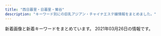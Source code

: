 ```yaml
---
title: "西日暮里・日暮里・鶯谷"
description: "キーワード別にの巨乳アジアン・チャイナエステ嬢情報をまとめました。"
---
```


新着画像と新着キーワードをまとめています。
2021年03月26日の情報です。

<DmmAffiliateIns />
<KeywordTable
  shops={
    [
    {
        "img_links": [],
        "name": "\u706f\u308a\u5c4b",
        "url": "http://chou.ies.bz/",
        "keywords": {},
        "station": "JR\u897f\u65e5\u66ae\u91cc\u99c5"
    },
    {
        "img_links": [
            "http://es-minami.com/gals/sayuri1.jpg",
            "http://es-minami.com/gals/rika1.jpg",
            "http://es-minami.com/images/yuki1.jpg",
            "http://www.es-minami.com/img/yuki1.jpg",
            "http://es-minami.com/images/nana1.jpg",
            "http://es-minami.com/img/yuki1.jpg",
            "http://es-minami.com/gals/riri1.jpg",
            "http://www.es-minami.com/img/sayuri2.jpg",
            "http://es-minami.com/img/sayuri2.jpg",
            "http://es-minami.com/images/sayuri1.jpg",
            "http://www.es-minami.com/img/sayuri1.jpg",
            "http://www.es-minami.com/images/nana1.jpg",
            "http://es-minami.com/gals/nana1.jpg",
            "http://es-minami.com/images/mika2.jpg",
            "http://www.es-minami.com/images/pick_staff6.jpg",
            "http://es-minami.com/gals/sakura1.jpg",
            "http://www.es-minami.com/img/mika1.jpg",
            "http://es-minami.com/images/news.png",
            "http://www.es-minami.com/img/mika2.jpg",
            "http://www.es-minami.com/images/rika1.jpg",
            "http://es-minami.com/images/pick_staff6.jpg",
            "http://es-minami.com/img/mika2.jpg",
            "http://www.es-minami.com/images/news.png",
            "http://www.es-minami.com/images/staff-bar.png",
            "http://es-minami.com/gals/mika2.jpg",
            "http://www.es-minami.com/gals/rika1.jpg",
            "http://www.es-minami.com/images/sayuri1.jpg",
            "http://es-minami.com/images/riri1.jpg",
            "http://es-minami.com/images/sayuri2.jpg",
            "http://www.es-minami.com/gals/nana1.jpg",
            "http://www.es-minami.com/images/mika1.jpg",
            "http://es-minami.com/images/mika1.jpg",
            "http://es-minami.com/images/mobole.png",
            "http://www.es-minami.com/gals/sayuri1.jpg",
            "http://es-minami.com/gals/sayuri2.jpg",
            "http://es-minami.com/img/mika1.jpg",
            "http://es-minami.com/img/sayuri1.jpg",
            "http://www.es-minami.com/images/mika2.jpg",
            "http://www.es-minami.com/images/mobole.png",
            "http://www.es-minami.com/gals/yuki1.jpg",
            "http://es-minami.com/images/staff-bar.png",
            "http://www.es-minami.com/images/yuki1.jpg",
            "http://es-minami.com/images/rika1.jpg",
            "http://es-minami.com/gals/mika1.jpg",
            "http://es-minami.com/img/riri1.jpg",
            "http://es-minami.com/gals/yuki1.jpg",
            "http://www.es-minami.com/img/riri1.jpg",
            "http://www.es-minami.com/img/nana1.jpg",
            "http://www.es-minami.com/gals/mika1.jpg",
            "http://www.es-minami.com/images/riri1.jpg",
            "http://www.es-minami.com/gals/mika2.jpg",
            "http://es-minami.com/img/nana1.jpg",
            "http://www.es-minami.com/gals/sayuri2.jpg",
            "http://www.es-minami.com/images/sayuri2.jpg",
            "http://www.es-minami.com/gals/riri1.jpg",
            "http://www.es-minami.com/gals/sakura1.jpg"
        ],
        "station": "JR\u65e5\u66ae\u91cc\u99c5\u6771\u53e3",
        "url": "http://es-minami.com/",
        "keywords": {},
        "name": "\u307f\u306a\u307f"
    },
    {
        "name": "\u672a\u6765",
        "img_links": [
            "http://www.relax-mirai.info/gals/emi1.jpg",
            "http://www.relax-mirai.info/images/sayuri1.jpg",
            "http://www.relax-mirai.info/images/info01.jpg",
            "http://www.relax-mirai.info/gals/aki1.jpg",
            "http://www.relax-mirai.info/images/m04.jpg",
            "http://www.relax-mirai.info/i/120/sayuri1.jpg",
            "http://www.relax-mirai.info/gals/risa1.jpg",
            "http://www.relax-mirai.info/images/qr.jpg",
            "http://www.relax-mirai.info/images/m02.jpg",
            "http://www.relax-mirai.info/i/images/sayuri1.jpg",
            "http://www.relax-mirai.info/images/risa1.jpg",
            "http://www.relax-mirai.info/images/momo1.jpg",
            "http://www.relax-mirai.info/i/images/momo1.jpg",
            "http://www.relax-mirai.info/images/info02.jpg",
            "http://www.relax-mirai.info/gals/kaka1.jpg",
            "http://www.relax-mirai.info/images/m03.jpg"
        ],
        "station": "\u65e5\u66ae\u91cc\u99c5\u6771\u53e3",
        "url": "http://www.relax-mirai.info/",
        "keywords": {}
    },
    {
        "name": "\u6843",
        "station": "JR\u65e5\u66ae\u91cc\u99c5\u5357\u53e3",
        "url": "http://momo.tyo.cm/",
        "img_links": [
            "http://momo.tyo.cm/photos/sites/53/2021/02/2021021607405882.jpg",
            "http://momo.tyo.cm/images/tit_staff.png",
            "http://momo.tyo.cm/photos/sites/53/2021/02/2021021607405578.jpg",
            "http://momo.tyo.cm/images/tit03.png",
            "http://momo.tyo.cm/images/top_slider01.jpg",
            "http://momo.tyo.cm/images/tit05.png",
            "http://momo.tyo.cm/images/tit_com05.png",
            "http://momo.tyo.cm/images/news.png",
            "http://momo.tyo.cm/images/pagetop.png",
            "http://momo.tyo.cm/images/nav_link05.png",
            "http://momo.tyo.cm/images/tit_link01.png",
            "http://momo.tyo.cm/images/nav_link01.png",
            "http://momo.tyo.cm/images/tit02.png",
            "http://momo.tyo.cm/images/nav_link06.png",
            "http://momo.tyo.cm/images/border02.png",
            "http://momo.tyo.cm/images/border01.png",
            "http://momo.tyo.cm/images/nav_link03.png",
            "http://momo.tyo.cm/images/tit_com04.png",
            "http://momo.tyo.cm/images/tit_com02.png",
            "http://momo.tyo.cm/images/nav_link04.png",
            "http://momo.tyo.cm/images/top_slider02.jpg",
            "http://momo.tyo.cm/images/bg_pick.png",
            "http://momo.tyo.cm/images/tit_com03.png",
            "http://momo.tyo.cm/images/nav_link02.png",
            "http://momo.tyo.cm/images/tit_com.png",
            "http://momo.tyo.cm/images/tit04.png",
            "http://momo.tyo.cm/photos/sites/53/2021/02/2021021607405658.jpg",
            "http://momo.tyo.cm/images/tit_com01.png",
            "http://momo.tyo.cm/photos/sites/53/2021/02/2021021607405730.jpg",
            "http://momo.tyo.cm/images/tit01.png"
        ],
        "keywords": {
            "D": 20,
            "85": 5,
            "86": 15
        }
    },
    {
        "img_links": [
            "http://www.hohoemi.es-relax.info/gals/rika1.jpg",
            "http://www.hohoemi.es-relax.info/gals/egao1.jpg",
            "http://www.hohoemi.es-relax.info/images/162-1.jpg",
            "http://www.hohoemi.es-relax.info/gals/yuyu1.jpg",
            "http://www.hohoemi.es-relax.info/images/r01.jpg",
            "http://www.hohoemi.es-relax.info/gals/mirai1.jpg",
            "http://www.hohoemi.es-relax.info/images/img03.jpg",
            "http://www.hohoemi.es-relax.info/gals/monika1.jpg",
            "http://www.hohoemi.es-relax.info/images/r02.jpg",
            "http://www.hohoemi.es-relax.info/images/img04.jpg",
            "http://www.hohoemi.es-relax.info/images/nanami1.jpg",
            "http://www.hohoemi.es-relax.info/images/r04.jpg",
            "http://www.hohoemi.es-relax.info/images/img02.jpg",
            "http://www.hohoemi.es-relax.info/images/r05.jpg",
            "http://www.hohoemi.es-relax.info/gals/nanami1.jpg",
            "http://www.hohoemi.es-relax.info/gals/nana1.jpg",
            "http://www.hohoemi.es-relax.info/i/room/r03.jpg",
            "http://www.hohoemi.es-relax.info/images/newsbar.jpg",
            "http://www.hohoemi.es-relax.info/images/r03.jpg",
            "http://www.hohoemi.es-relax.info/i/room/r01.jpg",
            "http://www.hohoemi.es-relax.info/i/room/r04.jpg",
            "http://www.hohoemi.es-relax.info/gals/yuri1.jpg",
            "http://www.hohoemi.es-relax.info/i/room/r02.jpg",
            "http://www.hohoemi.es-relax.info/gals/karin1.jpg"
        ],
        "name": "\u307b\u307b\u3048\u307f",
        "url": "http://www.hohoemi.es-relax.info/",
        "station": "JR\u897f\u65e5\u66ae\u91cc\u99c5",
        "keywords": {}
    },
    {
        "img_links": [
            "http://esthe-aroma.red/images/imm.jpg",
            "http://esthe-aroma.red/images/r2.jpg",
            "http://esthe-aroma.red/images/r4.jpg",
            "http://esthe-aroma.red/images/news.png",
            "http://esthe-aroma.red/images/cg03.jpg",
            "http://esthe-aroma.red/images/top.png",
            "http://esthe-aroma.red/images/evetop.png",
            "http://esthe-aroma.red/link/menlog.jpg",
            "http://esthe-aroma.red/images/r1.jpg",
            "http://esthe-aroma.red/images/cg02.jpg",
            "http://esthe-aroma.red/images/precau.png",
            "http://esthe-aroma.red/images/kan.jpg",
            "http://esthe-aroma.red/images/r3.jpg",
            "http://esthe-aroma.red/images/cg07.jpg",
            "http://esthe-aroma.red/images/cg09.jpg",
            "http://esthe-aroma.red/images/cg10.jpg",
            "http://esthe-aroma.red/images/sruru.jpg",
            "http://esthe-aroma.red/images/cg04.jpg",
            "http://esthe-aroma.red/images/rec.png",
            "http://esthe-aroma.red/images/cg06.jpg",
            "http://esthe-aroma.red/images/staff_s.png"
        ],
        "url": "http://esthe-aroma.red/",
        "keywords": {
            "E": 1,
            "D": 6,
            "86": 7
        },
        "name": "\u548c\u5408 \u308f\u3054\u3046",
        "station": "JR\u65e5\u66ae\u91cc\u99c5\u6771\u53e3"
    },
    {
        "url": "http://es-rlx.com/",
        "name": "\u5065\u7f8e\u5802",
        "img_links": [
            "http://es-rlx.com/staff/rumi/01mb.jpg",
            "http://es-rlx.com/img/youtube.jpg",
            "http://es-rlx.com/pic/top3.jpg",
            "http://es-rlx.com/pic/top2.jpg",
            "http://es-rlx.com/img/ttl_staff.png",
            "http://es-rlx.com/staff/rumi/01.jpg",
            "http://es-rlx.com/img/ft_tel.png",
            "http://es-rlx.com/staff/anna/01mb.jpg",
            "http://es-rlx.com/img/ttl_mobile.png",
            "http://es-rlx.com/img/ttl_rec.png",
            "http://es-rlx.com/img/access/kanban.png",
            "http://es-rlx.com/img/access/road01.jpg",
            "http://es-rlx.com/img/access/road02.jpg",
            "http://es-rlx.com/staff/mai/01mb.jpg",
            "http://es-rlx.com/staff/minami/01mb.jpg",
            "http://es-rlx.com/img/access/road04.jpg",
            "http://es-rlx.com/staff/mai/01.jpg",
            "http://es-rlx.com/staff/sakura/01.jpg",
            "http://es-rlx.com/img/access/road03.jpg",
            "http://es-rlx.com/pic/top1.jpg",
            "http://es-rlx.com/img/access/roaddm.png",
            "http://es-rlx.com/img/ttl_tnew.png",
            "http://es-rlx.com/i/files/homeimg.jpg",
            "http://es-rlx.com/staff/anna/01.jpg",
            "http://es-rlx.com/staff/yuki/01mb.jpg",
            "http://es-rlx.com/staff/minami/01.jpg",
            "http://es-rlx.com/staff/yuki/01.jpg",
            "http://es-rlx.com/staff/sakura/01mb.jpg",
            "http://es-rlx.com/pic/head.png"
        ],
        "station": "JR\u9daf\u8c37\u99c5\u5317\u53e3",
        "keywords": {
            "C": 21
        }
    },
    {
        "keywords": {},
        "name": "\u30e9\u30d4\u30b9",
        "station": "JR\u9daf\u8c37\u99c5\u5317\u53e3",
        "img_links": [],
        "url": "http://lapis.tyo.cm/"
    },
    {
        "station": "JR\u65e5\u66ae\u91cc\u99c5\u5357\u53e3",
        "keywords": {
            "\u30bb\u30af\u30b7\u30fc": 23,
            "\u30c0\u30a4\u30ca\u30de\u30a4\u30c8": 1,
            "G": 2
        },
        "img_links": [
            "https://www.sofia-est.com/img/banner/koko_120x60.png",
            "https://www.sofia-est.com/img/girl/main/s108_1.jpg",
            "https://www.sofia-est.com/img/girl/pickup/pickup20191220093702.jpg",
            "https://www.sofia-est.com/img/material/page6_subt3.png",
            "https://www.sofia-est.com/img/girl/main/s94_1.jpg",
            "https://www.sofia-est.com/img/material/top_camp.png",
            "https://www.sofia-est.com/img/girl/thumb/s84_2.jpg",
            "https://www.sofia-est.com/img/material/mob_t3.jpg",
            "https://www.sofia-est.com/img/material/coursepoint_rev2.png",
            "https://www.sofia-est.com/img/girl/thumb/s92_1.jpg",
            "https://www.sofia-est.com/img/girl/thumb/s56_1.jpg",
            "https://www.sofia-est.com/img/girl/thumb/s56_2.jpg",
            "https://www.sofia-est.com/img/girl/list/s57_list.jpg",
            "https://www.sofia-est.com/img/material/page3_subt1.png",
            "https://www.sofia-est.com/img/girl/main/s85_1.jpg",
            "https://www.sofia-est.com/img/girl/list/s85_list.jpg",
            "https://www.sofia-est.com/img/material/page6_subt2.png",
            "https://www.sofia-est.com/img/girl/list/s56_list.jpg",
            "https://www.sofia-est.com/img/girl/list/s89_list.jpg",
            "https://www.sofia-est.com/img/girl/list/s94_list.jpg",
            "https://www.sofia-est.com/img/material/page5_subt2.png",
            "https://www.sofia-est.com/img/material/top_infomation.png",
            "https://www.sofia-est.com/img/material/phototxt.jpg",
            "https://www.sofia-est.com/img/girl/main/s81_1.jpg",
            "https://www.sofia-est.com/img/girl/main/s97_1.jpg",
            "https://www.sofia-est.com/img/girl/mobilepickup/mobilepickup20200302124127.jpg",
            "https://www.sofia-est.com/img/material/mob_t1.jpg",
            "https://www.sofia-est.com/img/material/photo5.jpg",
            "https://www.sofia-est.com/img/material/photo4.jpg",
            "https://www.sofia-est.com/img/girl/thumb/s81_2.jpg",
            "https://www.sofia-est.com/img/material/page8_subt1.png",
            "https://www.sofia-est.com/img/material/top_newface.png",
            "https://www.sofia-est.com/img/material/top_about.png",
            "https://www.sofia-est.com/img/girl/thumb/s55_3.jpg",
            "https://www.sofia-est.com/img/material/noimg_b.jpg",
            "https://www.sofia-est.com/img/material/mob_t5.jpg",
            "https://www.sofia-est.com/img/what/coupon202009.png",
            "https://www.sofia-est.com/img/material/gm6_rollout.png",
            "https://www.sofia-est.com/img/girl/thumb/s100_1.jpg",
            "https://www.sofia-est.com/img/girl/thumb/s89_2.jpg",
            "https://www.sofia-est.com/img/girl/thumb/s84_1.jpg",
            "https://www.sofia-est.com/img/material/gm1_rollout.png",
            "https://www.sofia-est.com/img/girl/thumb/s55_1.jpg",
            "https://www.sofia-est.com/img/girl/main/s92_1.jpg",
            "https://www.sofia-est.com/img/top/topslide20150918.jpg",
            "https://www.sofia-est.com/img/material/noimg_m.jpg",
            "https://www.sofia-est.com/img/girl/main/s111_1.jpg",
            "https://www.sofia-est.com/img/material/hosi5.png",
            "https://www.sofia-est.com/img/material/page4_subt1.png",
            "https://www.sofia-est.com/img/material/page5_subt1.png",
            "https://www.sofia-est.com/img/material/page3_1_subt1.png",
            "https://www.sofia-est.com/img/material/iph.png",
            "https://www.sofia-est.com/img/girl/thumb/s81_1.jpg",
            "https://www.sofia-est.com/img/material/page4_subt2.png",
            "https://www.sofia-est.com/img/material/mob_t4.jpg",
            "https://www.sofia-est.com/img/material/top_twitter.png",
            "https://www.sofia-est.com/img/girl/thumb/s81_5.jpg",
            "https://www.sofia-est.com/img/material/mob_t2.jpg",
            "https://www.sofia-est.com/img/material/photo2.jpg",
            "https://www.sofia-est.com/img/material/mob_youtube.png",
            "https://www.sofia-est.com/img/girl/thumb/s92_2.jpg",
            "https://www.sofia-est.com/img/girl/list/s81_list.jpg",
            "https://www.sofia-est.com/img/material/top_kodawariimg1.jpg",
            "https://www.sofia-est.com/img/girl/main/s56_1.jpg",
            "https://www.sofia-est.com/img/girl/list/s99_list.jpg",
            "https://www.sofia-est.com/img/girl/main/s89_1.jpg",
            "https://www.sofia-est.com/img/material/gm4_rollout.png",
            "https://www.sofia-est.com/img/girl/thumb/s89_1.jpg",
            "https://www.sofia-est.com/img/girl/list/s108_list.jpg",
            "https://www.sofia-est.com/img/girl/pickup/pickup20200111122329.jpg",
            "https://www.sofia-est.com/img/girl/main/s100_1.jpg",
            "https://www.sofia-est.com/img/material/movieicon.png",
            "https://www.sofia-est.com/img/girl/thumb/s108_1.jpg",
            "https://www.sofia-est.com/img/girl/thumb/s81_4.jpg",
            "https://www.sofia-est.com/img/girl/main/s84_1.jpg",
            "https://www.sofia-est.com/img/girl/thumb/s97_2.jpg",
            "https://www.sofia-est.com/img/girl/thumb/s85_1.jpg",
            "https://www.sofia-est.com/img/material/gm5_rollout.png",
            "https://www.sofia-est.com/img/girl/pickup/pickup20191220093623.jpg",
            "https://www.sofia-est.com/img/material/gm2_rollout.png",
            "https://www.sofia-est.com/img/material/top_kodawari.png",
            "https://www.sofia-est.com/img/material/photo3.jpg",
            "https://www.sofia-est.com/img/girl/thumb/s55_2.jpg",
            "https://www.sofia-est.com/img/girl/list/s55_list.jpg",
            "https://www.sofia-est.com/img/material/page3_1_subt2.png",
            "https://www.sofia-est.com/img/girl/thumb/s100_2.jpg",
            "https://www.sofia-est.com/img/material/yakusoku.png",
            "https://www.sofia-est.com/img/material/top_movie.png",
            "https://www.sofia-est.com/img/material/course_tanta1.png",
            "https://www.sofia-est.com/img/girl/pickup/pickup20190509222453.jpg",
            "https://www.sofia-est.com/img/material/movie_left_yaji.png",
            "https://www.sofia-est.com/img/material/top_pickup.png",
            "https://www.sofia-est.com/img/material/sd_rt_btn.png",
            "https://www.sofia-est.com/img/girl/list/s97_list.jpg",
            "https://www.sofia-est.com/img/girl/thumb/s97_1.jpg",
            "https://www.sofia-est.com/img/girl/thumb/s57_1.jpg",
            "https://www.sofia-est.com/img/material/doublecourse_rev1.png",
            "https://www.sofia-est.com/img/girl/main/s99_1.jpg",
            "https://www.sofia-est.com/img/girl/list/s92_list.jpg",
            "https://www.sofia-est.com/img/material/top_news.png",
            "https://www.sofia-est.com/img/girl/thumb/s99_1.jpg",
            "https://www.sofia-est.com/img/girl/thumb/s94_2.jpg",
            "https://www.sofia-est.com/img/material/page7_subt1.png",
            "https://www.sofia-est.com/img/material/photo7.jpg",
            "https://www.sofia-est.com/img/material/gm3_rollout.png",
            "https://www.sofia-est.com/img/material/movie_right_yaji.png",
            "https://www.sofia-est.com/img/material/photo8.jpg",
            "https://www.sofia-est.com/img/material/noimg_thumb.jpg",
            "https://www.sofia-est.com/img/material/page6_subt1.png",
            "https://www.sofia-est.com/img/material/movie20141210.jpg",
            "https://www.sofia-est.com/img/girl/thumb/s94_1.jpg",
            "https://www.sofia-est.com/img/girl/list/s111_list.jpg",
            "https://www.sofia-est.com/img/girl/list/s84_list.jpg",
            "https://www.sofia-est.com/img/girl/thumb/s85_2.jpg",
            "https://www.sofia-est.com/img/girl/thumb/s111_1.jpg",
            "https://www.sofia-est.com/img/top/topslide20141210.jpg",
            "https://www.sofia-est.com/img/material/page8_subt2.png",
            "https://www.sofia-est.com/img/material/pagetop_rollout.png",
            "https://www.sofia-est.com/img/girl/list/s100_list.jpg",
            "https://www.sofia-est.com/img/material/page2_subt1.png",
            "https://www.sofia-est.com/img/material/courseoption_rev1.png",
            "https://www.sofia-est.com/img/girl/main/s55_1.jpg",
            "https://www.sofia-est.com/img/girl/thumb/s81_3.jpg",
            "https://www.sofia-est.com/img/material/photo1.jpg",
            "https://www.sofia-est.com/img/material/mobileqr.png",
            "https://www.sofia-est.com/img/material/course_tanta2.png",
            "https://www.sofia-est.com/img/girl/thumb/s85_3.jpg",
            "https://www.sofia-est.com/img/material/photo6.jpg",
            "https://www.sofia-est.com/img/girl/thumb/s99_2.jpg",
            "https://www.sofia-est.com/img/top/topslide20141211.jpg",
            "https://www.sofia-est.com/img/material/photobig.jpg"
        ],
        "url": "https://www.sofia-est.com/",
        "name": "\u30bd\u30d5\u30a3\u30a2"
    },
    {
        "station": "JR\u9daf\u8c37\u99c5\u5317\u53e3",
        "img_links": [
            "http://www.ai-lian.work/images/ta.jpg",
            "http://www.ai-lian.work/images/3.jpg",
            "http://www.ai-lian.work/images/staff_t.jpg",
            "http://www.ai-lian.work/img/yui1.jpg",
            "http://www.ai-lian.work/images/tel.jpg",
            "http://www.ai-lian.work/images/1.jpg",
            "http://www.ai-lian.work/img/saya1.jpg",
            "http://www.ai-lian.work/images/int1.jpg",
            "http://www.ai-lian.work/images/2.jpg",
            "http://www.ai-lian.work/img/aya1.jpg",
            "http://www.ai-lian.work/images/mobile.jpg",
            "http://www.ai-lian.work/images/interior_t.jpg",
            "http://www.ai-lian.work/images/int2.jpg",
            "http://www.ai-lian.work/images/rec1.jpg",
            "http://www.ai-lian.work/images/line.png",
            "http://www.ai-lian.work/images/head.jpg",
            "http://www.ai-lian.work/images/sys1.jpg",
            "http://www.ai-lian.work/images/news.jpg"
        ],
        "name": "\u5fc3\u7f8e",
        "url": "http://www.ai-lian.work/",
        "keywords": {}
    },
    {
        "url": "http://www.night.ne.jp/tokyo/hayasi/",
        "img_links": [
            "http://www.night.ne.jp/nightnet/img/7.jpg",
            "http://www.night.ne.jp/nightnet/img/12a.jpg",
            "http://www.night.ne.jp/tokyo/hayasi/img/index_top.jpg",
            "http://www.night.ne.jp/nightnet/img/3.jpg",
            "http://www.night.ne.jp/nightnet/img/4.jpg",
            "http://www.night.ne.jp/nightnet/img/14.jpg",
            "http://www.night.ne.jp/tokyo/hayasi/img_staff/g_7181.jpg",
            "http://www.night.ne.jp/nightnet/img/6.jpg",
            "http://www.night.ne.jp/_format/P/img/whats_news.jpg",
            "http://www.night.ne.jp/nightnet/img/15.jpg",
            "http://www.night.ne.jp/tokyo/hayasi/img/view_5.jpg",
            "http://www.night.ne.jp/nightnet/img/9.jpg",
            "http://www.night.ne.jp/tokyo/hayasi/img/qr_code.jpg",
            "http://www.night.ne.jp/nightnet/img/1.jpg",
            "http://www.night.ne.jp/tokyo/hayasi/img/view_6.jpg",
            "http://www.night.ne.jp/nightnet/img/8.jpg",
            "http://www.night.ne.jp/tokyo/hayasi/img/view_4.jpg",
            "http://www.night.ne.jp/tokyo/hayasi/img/view_2.jpg",
            "http://www.night.ne.jp/_format/P/img/over_msg_01.jpg",
            "http://www.night.ne.jp/nightnet/img/10.jpg",
            "http://www.night.ne.jp/nightnet/img/2.jpg",
            "http://www.night.ne.jp/nightnet/img/13.jpg",
            "http://www.night.ne.jp/nightnet/img/17.jpg",
            "http://www.night.ne.jp/tokyo/hayasi/img/view_3.jpg",
            "http://www.night.ne.jp/_format/P/img/over_msg_02.jpg",
            "http://www.night.ne.jp/tokyo/hayasi/img/index_view.jpg",
            "http://www.night.ne.jp/tokyo/hayasi/img/view_1.jpg",
            "http://www.night.ne.jp/nightnet/img/5.jpg",
            "http://www.night.ne.jp/_format/W/img/whats_view.jpg",
            "http://www.night.ne.jp/nightnet/img/11.jpg",
            "http://www.night.ne.jp/tokyo/hayasi/img/index.jpg",
            "http://www.night.ne.jp/_format/P/img/index_enter_1.jpg",
            "http://www.night.ne.jp/nightnet/img/16.jpg"
        ],
        "station": "JR\u65e5\u66ae\u91cc\u99c5",
        "keywords": {},
        "name": "\u6797\u30de\u30c3\u30b5\u30fc\u30b8"
    },
    {
        "img_links": [
            "http://www.mac-riraku106.xyz/uploads/200818/1-200QQ5535E92.jpg",
            "http://www.mac-riraku106.xyz/uploads/190906/1-1ZZ6125225A4.jpg",
            "http://www.mac-riraku106.xyz/uploads/191106/1-191106092J62Y.jpg",
            "http://www.mac-riraku106.xyz/static/picture/1.jpg",
            "http://www.mac-riraku106.xyz/uploads/191008/1-19100Q5451M20.jpg",
            "http://www.mac-riraku106.xyz/uploads/191128/1-19112Q3102OP.jpg",
            "http://www.mac-riraku106.xyz/uploads/191209/1-1912091229204E.jpg",
            "http://www.mac-riraku106.xyz/static/picture/top-img02.png",
            "http://www.mac-riraku106.xyz/uploads/200818/1-200QQ554231G.jpg",
            "http://www.mac-riraku106.xyz/uploads/200501/1-200501145011C2.jpg",
            "http://www.mac-riraku106.xyz/uploads/200317/1-20031G44235R7.jpg",
            "http://www.mac-riraku106.xyz/uploads/191008/1-19100Q5453V63.jpg",
            "http://www.mac-riraku106.xyz/uploads/190723/30-1.jpg",
            "http://www.mac-riraku106.xyz/uploads/190723/21-1.jpg",
            "http://www.mac-riraku106.xyz/uploads/200501/1-200501125150516.jpg",
            "http://www.mac-riraku106.xyz/uploads/200801/1-200P1110631926.jpg",
            "http://www.mac-riraku106.xyz/uploads/200310/1-200310130Z0421.jpg",
            "http://www.mac-riraku106.xyz/uploads/200310/1-20031013091I08.jpg",
            "http://www.mac-riraku106.xyz/uploads/200501/1-200501125159161.jpg",
            "http://www.mac-riraku106.xyz/uploads/190926/1-1Z926131R6102.jpg",
            "http://www.mac-riraku106.xyz/uploads/190723/34-1.jpg",
            "http://www.mac-riraku106.xyz/uploads/200501/1-200501145002a7.jpg",
            "http://www.mac-riraku106.xyz/uploads/191128/1-19112Q31009521.jpg",
            "http://www.mac-riraku106.xyz/uploads/191219/1-19121912423J29.jpg",
            "http://www.mac-riraku106.xyz/uploads/190723/25-1.jpg",
            "http://www.mac-riraku106.xyz/uploads/190723/1-2.jpg",
            "http://www.mac-riraku106.xyz/uploads/200317/1-20031G44220J0.jpg",
            "http://www.mac-riraku106.xyz/uploads/200501/1-200501125300127.jpg",
            "http://www.mac-riraku106.xyz/uploads/190723/10-2.jpg",
            "http://www.mac-riraku106.xyz/static/picture/top-img01.png",
            "http://www.mac-riraku106.xyz/static/picture/2.jpg",
            "http://www.mac-riraku106.xyz/static/picture/top-img03.png",
            "http://www.mac-riraku106.xyz/uploads/200325/1-2003251H312V4.jpg",
            "http://www.mac-riraku106.xyz/uploads/200608/1-20060Q02506204.jpg",
            "http://www.mac-riraku106.xyz/uploads/191209/1-191209123459153.jpg",
            "http://www.mac-riraku106.xyz/uploads/191106/1-191106092S0357.jpg",
            "http://www.mac-riraku106.xyz/uploads/191106/1-191106092T0531.jpg",
            "http://www.mac-riraku106.xyz/uploads/190723/10-1.jpg",
            "http://www.mac-riraku106.xyz/uploads/200801/1-200P1110A4M2.jpg",
            "http://www.mac-riraku106.xyz/uploads/190723/1-1.jpg",
            "http://www.mac-riraku106.xyz/uploads/190723/23-1.jpg",
            "http://www.mac-riraku106.xyz/uploads/190723/23-3.jpg",
            "http://www.mac-riraku106.xyz/uploads/191128/1-19112Q3111UF.jpg",
            "http://www.mac-riraku106.xyz/uploads/190926/1-1Z926131T2408.jpg",
            "http://www.mac-riraku106.xyz/uploads/190826/1-1ZR6144611E0.jpg",
            "http://www.mac-riraku106.xyz/static/picture/tel.png",
            "http://www.mac-riraku106.xyz/uploads/200317/1-20031G4420c38.jpg",
            "http://www.mac-riraku106.xyz/uploads/200801/1-200P1110412514.jpg",
            "http://www.mac-riraku106.xyz/static/picture/call.png",
            "http://www.mac-riraku106.xyz/uploads/200501/1-200501125251121.jpg",
            "http://www.mac-riraku106.xyz/uploads/190906/1-1ZZ612503C39.jpg",
            "http://www.mac-riraku106.xyz/uploads/200608/1-20060Q0251EY.jpg",
            "http://www.mac-riraku106.xyz/uploads/191209/1-191209122ZY50.jpg",
            "http://www.mac-riraku106.xyz/uploads/200818/1-200QQ55415J4.jpg",
            "http://www.mac-riraku106.xyz/uploads/200310/1-200310130925920.jpg",
            "http://www.mac-riraku106.xyz/uploads/200501/1-200501144951148.jpg",
            "http://www.mac-riraku106.xyz/static/picture/top-img09.png",
            "http://www.mac-riraku106.xyz/uploads/200325/1-2003251H340B9.jpg",
            "http://www.mac-riraku106.xyz/uploads/191219/1-191219124141563.jpg",
            "http://www.mac-riraku106.xyz/static/picture/michi01.png",
            "http://www.mac-riraku106.xyz/uploads/190826/1-1ZR614462Qa.jpg",
            "http://www.mac-riraku106.xyz/uploads/190723/33-1.jpg",
            "http://www.mac-riraku106.xyz/static/picture/michi02.png",
            "http://www.mac-riraku106.xyz/uploads/190723/23-2.jpg"
        ],
        "station": "JR\u65e5\u66ae\u91cc\u99c5\u5357\u53e3",
        "url": "http://www.mac-riraku106.xyz/",
        "keywords": {
            "C": 18,
            "D": 48,
            "85": 16,
            "F": 3,
            "E": 6,
            "86": 20,
            "94": 3
        },
        "name": "\u306f\u305f\u3061"
    },
    {
        "keywords": {},
        "name": "\u9e97\u4eba",
        "url": "http://reijin.xyz.mn/",
        "station": "JR\u65e5\u66ae\u91cc\u99c5\u6771\u53e3",
        "img_links": []
    },
    {
        "url": "http://www.en-nippori.net/",
        "name": "\u7e01",
        "station": "JR\u65e5\u66ae\u91cc\u99c5\u6771\u53e3",
        "keywords": {
            "C": 6
        },
        "img_links": [
            "http://www.en-nippori.net/image/mainparts/images/navi01_02.jpg",
            "http://www.en-nippori.net/image/therapist/04.jpg",
            "http://www.en-nippori.net/image/mainparts/images/navi01_03.jpg",
            "http://www.en-nippori.net/image/therapist/03.jpg",
            "http://www.en-nippori.net/image/mainparts/images/navi01_05.jpg",
            "http://www.en-nippori.net/image/mainparts/images/navi01_04.jpg",
            "http://www.en-nippori.net/image/mainparts/images/navi01_07.jpg",
            "http://www.en-nippori.net/image/index/top.jpg",
            "http://www.en-nippori.net/image/mainparts/images/navi01_06.jpg",
            "http://www.en-nippori.net/image/therapist/01.jpg",
            "http://www.en-nippori.net/image/therapist/06.jpg",
            "http://www.en-nippori.net/image/mainparts/main.jpg",
            "http://www.en-nippori.net/image/therapist/02.jpg"
        ]
    },
    {
        "url": "http://www.es-ms.work/",
        "station": "JR\u9daf\u8c37\u99c5\u5317\u53e3",
        "name": "\u685c\u306e\u5bb6",
        "img_links": [
            "http://www.es-ms.work/images/staff_t.jpg",
            "http://www.es-ms.work/images/2.jpg",
            "http://www.es-ms.work/images/3.jpg",
            "http://www.es-ms.work/img/kaya1.jpg",
            "http://www.es-ms.work/images/1.jpg",
            "http://www.es-ms.work/staff/rina.jpg",
            "http://www.es-ms.work/images/int2.jpg",
            "http://www.es-ms.work/staff/kaya.jpg",
            "http://www.es-ms.work/images/head.jpg",
            "http://www.es-ms.work/images/s1.png",
            "http://www.es-ms.work/images/rec2.jpg",
            "http://www.es-ms.work/staff/sayuri.jpg",
            "http://www.es-ms.work/img/sayuri1.jpg",
            "http://www.es-ms.work/images/interior_t.jpg",
            "http://www.es-ms.work/img/rina1.jpg",
            "http://www.es-ms.work/images/tg.jpg",
            "http://www.es-ms.work/images/ac1.jpg",
            "http://www.es-ms.work/images/rec1.jpg",
            "http://www.es-ms.work/images/int1.jpg",
            "http://www.es-ms.work/images/sys.jpg",
            "http://www.es-ms.work/images/news.jpg"
        ],
        "keywords": {}
    },
    {
        "station": "JR\u897f\u65e5\u66ae\u91cc\u99c5",
        "url": "http://flowerscent.este.work/",
        "img_links": [
            "http://flowerscent.este.work/2/uploadimg/1600260826.jpg",
            "http://flowerscent.este.work/head_1_4691_1553674270167089.png",
            "http://flowerscent.este.work/head_3_4691_1556258938113847.png",
            "http://flowerscent.este.work/head_2_4691_1553674270815382.png",
            "http://flowerscent.este.work/2/uploadimg/1616469849.jpg",
            "http://flowerscent.este.work/2/uploadimg/1599833697.jpg"
        ],
        "keywords": {
            "D": 24,
            "87": 12,
            "E": 12,
            "83": 36,
            "C": 36,
            "86": 24
        },
        "name": "\u3075\u308f\u3075\u308f"
    },
    {
        "url": "https://mominoki.tyo.ac/",
        "station": "\u753a\u5c4b\u99c51\u756a\u51fa\u53e3",
        "keywords": {
            "86": 4,
            "83": 4,
            "E": 4,
            "C": 14,
            "87": 8,
            "85": 11,
            "D": 23
        },
        "name": "\u3082\u307f\u306e\u6728",
        "img_links": [
            "https://mominoki.tyo.ac/images/themes/pink/s_newface.png",
            "https://mominoki.tyo.ac/photos/sites/41/2020/09/2020092804344750.jpg",
            "https://mominoki.tyo.ac/images/room4.jpg",
            "https://mominoki.tyo.ac/images/themes/pink/s_pickup.png",
            "https://mominoki.tyo.ac/photos/sites/41/2021/03/202103150746598.jpg",
            "https://mominoki.tyo.ac/images/themes/pink/no1.png",
            "https://mominoki.tyo.ac/photos/sites/41/2021/03/202103150747058.jpg",
            "https://mominoki.tyo.ac/images/themes/pink/s_staff.png",
            "https://mominoki.tyo.ac/images/room1.jpg",
            "https://mominoki.tyo.ac/images/themes/pink/s_news.png",
            "https://mominoki.tyo.ac/photos/sites/41/2020/09/2020092804344656.jpg",
            "https://mominoki.tyo.ac/images/themes/pink/s_link.png",
            "https://mominoki.tyo.ac/images/themes/pink/r3.jpg",
            "https://mominoki.tyo.ac/photos/sites/41/2020/09/2020092810535583.jpg",
            "https://mominoki.tyo.ac/photos/sites/41/2020/09/2020092804344859.jpg",
            "https://mominoki.tyo.ac/images/themes/pink/line.png",
            "https://mominoki.tyo.ac/images/room2.jpg",
            "https://mominoki.tyo.ac/photos/sites/41/2020/11/2020111401222038.jpg",
            "https://mominoki.tyo.ac/images/themes/pink/mobile.jpg",
            "https://mominoki.tyo.ac/photos/sites/41/2020/09/2020092801595154.jpg",
            "https://mominoki.tyo.ac/images/themes/pink/s_ranking.png",
            "https://mominoki.tyo.ac/images/themes/pink/no2.png",
            "https://mominoki.tyo.ac/images/room3.jpg"
        ]
    },
    {
        "keywords": {
            "C": 5,
            "87": 2,
            "86": 2,
            "88": 4
        },
        "url": "http://onkyoukou.tyo.cm/",
        "station": "JR\u897f\u65e5\u66ae\u91cc\u99c5",
        "img_links": [
            "http://onkyoukou.tyo.cm/images/face_bj3.jpg",
            "http://onkyoukou.tyo.cm/photos/sites/88/2017/03/staff4.jpg",
            "http://onkyoukou.tyo.cm/images/n1.jpg",
            "http://onkyoukou.tyo.cm/images/s_news.jpg",
            "http://onkyoukou.tyo.cm/photos/sites/88/2020/03/2020030111163079.jpg",
            "http://onkyoukou.tyo.cm/images/mobile.jpg",
            "http://onkyoukou.tyo.cm/images/n3.jpg",
            "http://onkyoukou.tyo.cm/images/s_pick.jpg",
            "http://onkyoukou.tyo.cm/photos/sites/88/2017/03/staff2.jpg",
            "http://onkyoukou.tyo.cm/images/s_mobile.jpg",
            "http://onkyoukou.tyo.cm/images/face_bj.jpg",
            "http://onkyoukou.tyo.cm/images/s_face.jpg",
            "http://onkyoukou.tyo.cm/images/line.jpg",
            "http://onkyoukou.tyo.cm/photos/sites/88/2017/03/staff1.jpg",
            "http://onkyoukou.tyo.cm/images/s_staff1.jpg",
            "http://onkyoukou.tyo.cm/images/top.png"
        ],
        "name": "\u6e29\u99a8\u6e2f-\u304a\u3093\u304d\u3087\u3046\u3053\u3046-"
    }
]
}
/>
<DmmAffiliateScript />
